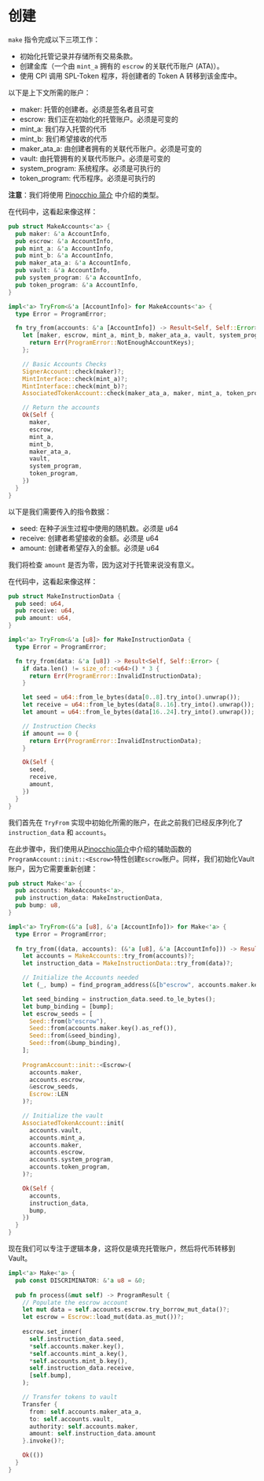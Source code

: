 # 创建

`make` 指令完成以下三项工作：
- 初始化托管记录并存储所有交易条款。
- 创建金库（一个由 `mint_a` 拥有的 `escrow` 的关联代币账户 (ATA)）。
- 使用 CPI 调用 SPL-Token 程序，将创建者的 Token A 转移到该金库中。

<ArticleSection name="所需账户" id="required-accounts" level="h2" />

以下是上下文所需的账户：

- maker: 托管的创建者。必须是签名者且可变
- escrow: 我们正在初始化的托管账户。必须是可变的
- mint_a: 我们存入托管的代币
- mint_b: 我们希望接收的代币
- maker_ata_a: 由创建者拥有的关联代币账户。必须是可变的
- vault: 由托管拥有的关联代币账户。必须是可变的
- system_program: 系统程序。必须是可执行的
- token_program: 代币程序。必须是可执行的

**注意**：我们将使用 [Pinocchio 简介](/en/courses/introduction-to-pinocchio/pinocchio-accounts) 中介绍的类型。

在代码中，这看起来像这样：

```rust
pub struct MakeAccounts<'a> {
  pub maker: &'a AccountInfo,
  pub escrow: &'a AccountInfo,
  pub mint_a: &'a AccountInfo,
  pub mint_b: &'a AccountInfo,
  pub maker_ata_a: &'a AccountInfo,
  pub vault: &'a AccountInfo,
  pub system_program: &'a AccountInfo,
  pub token_program: &'a AccountInfo,
}

impl<'a> TryFrom<&'a [AccountInfo]> for MakeAccounts<'a> {
  type Error = ProgramError;

  fn try_from(accounts: &'a [AccountInfo]) -> Result<Self, Self::Error> {
    let [maker, escrow, mint_a, mint_b, maker_ata_a, vault, system_program, token_program, _] = accounts else {
      return Err(ProgramError::NotEnoughAccountKeys);
    };

    // Basic Accounts Checks
    SignerAccount::check(maker)?;
    MintInterface::check(mint_a)?;
    MintInterface::check(mint_b)?;
    AssociatedTokenAccount::check(maker_ata_a, maker, mint_a, token_program)?;

    // Return the accounts
    Ok(Self {
      maker,
      escrow,
      mint_a,
      mint_b,
      maker_ata_a,
      vault,
      system_program,
      token_program,
    })
  }
}
```

<ArticleSection name="指令数据" id="instruction-data" level="h2" />

以下是我们需要传入的指令数据：
- seed: 在种子派生过程中使用的随机数。必须是 u64
- receive: 创建者希望接收的金额。必须是 u64
- amount: 创建者希望存入的金额。必须是 u64

我们将检查 `amount` 是否为零，因为这对于托管来说没有意义。

在代码中，这看起来像这样：

```rust
pub struct MakeInstructionData {
  pub seed: u64,
  pub receive: u64,
  pub amount: u64,
}

impl<'a> TryFrom<&'a [u8]> for MakeInstructionData {
  type Error = ProgramError;

  fn try_from(data: &'a [u8]) -> Result<Self, Self::Error> {
    if data.len() != size_of::<u64>() * 3 {
      return Err(ProgramError::InvalidInstructionData);
    }

    let seed = u64::from_le_bytes(data[0..8].try_into().unwrap());
    let receive = u64::from_le_bytes(data[8..16].try_into().unwrap());
    let amount = u64::from_le_bytes(data[16..24].try_into().unwrap());

    // Instruction Checks
    if amount == 0 {
      return Err(ProgramError::InvalidInstructionData);
    }

    Ok(Self {
      seed,
      receive,
      amount,
    })
  }
}
```

<ArticleSection name="指令逻辑" id="instruction-logic" level="h2" />

我们首先在 `TryFrom` 实现中初始化所需的账户，在此之前我们已经反序列化了 `instruction_data` 和 `accounts`。

在此步骤中，我们使用从[Pinocchio简介](/en/courses/introduction-to-pinocchio/pinocchio-accounts)中介绍的辅助函数的`ProgramAccount::init::<Escrow>`特性创建`Escrow`账户。同样，我们初始化Vault账户，因为它需要重新创建：

```rust
pub struct Make<'a> {
  pub accounts: MakeAccounts<'a>,
  pub instruction_data: MakeInstructionData,
  pub bump: u8,
}

impl<'a> TryFrom<(&'a [u8], &'a [AccountInfo])> for Make<'a> {
  type Error = ProgramError;
  
  fn try_from((data, accounts): (&'a [u8], &'a [AccountInfo])) -> Result<Self, Self::Error> {
    let accounts = MakeAccounts::try_from(accounts)?;
    let instruction_data = MakeInstructionData::try_from(data)?;

    // Initialize the Accounts needed
    let (_, bump) = find_program_address(&[b"escrow", accounts.maker.key(), &instruction_data.seed.to_le_bytes()], &crate::ID);

    let seed_binding = instruction_data.seed.to_le_bytes();
    let bump_binding = [bump];
    let escrow_seeds = [
      Seed::from(b"escrow"),
      Seed::from(accounts.maker.key().as_ref()),
      Seed::from(&seed_binding),
      Seed::from(&bump_binding),
    ];
            
    ProgramAccount::init::<Escrow>(
      accounts.maker,
      accounts.escrow,
      &escrow_seeds,
      Escrow::LEN
    )?;

    // Initialize the vault
    AssociatedTokenAccount::init(
      accounts.vault,
      accounts.mint_a,
      accounts.maker,
      accounts.escrow,
      accounts.system_program,
      accounts.token_program,
    )?;

    Ok(Self {
      accounts,
      instruction_data,
      bump,
    })
  }
}
```

现在我们可以专注于逻辑本身，这将仅是填充托管账户，然后将代币转移到Vault。

```rust
impl<'a> Make<'a> {
  pub const DISCRIMINATOR: &'a u8 = &0;
  
  pub fn process(&mut self) -> ProgramResult {
    // Populate the escrow account
    let mut data = self.accounts.escrow.try_borrow_mut_data()?;
    let escrow = Escrow::load_mut(data.as_mut())?;
    
    escrow.set_inner(
      self.instruction_data.seed,
      *self.accounts.maker.key(),
      *self.accounts.mint_a.key(),
      *self.accounts.mint_b.key(),
      self.instruction_data.receive,
      [self.bump],
    );

    // Transfer tokens to vault
    Transfer {
      from: self.accounts.maker_ata_a,
      to: self.accounts.vault,
      authority: self.accounts.maker,
      amount: self.instruction_data.amount
    }.invoke()?;

    Ok(())
  }
}
```
